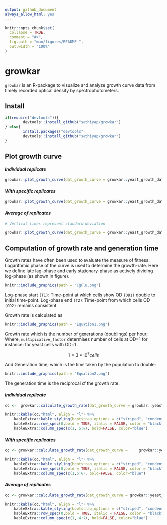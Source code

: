 ```yaml
---
output: github_document
always_allow_html: yes
---
```


```r
knitr::opts_chunk$set(
  collapse = TRUE,
  comment = "#>",
  fig.path = "man/figures/README-",
  out.width = "100%"
)
```

# growkar

<!-- <!-- badges: start --> 
<!-- [![Lifecycle: experimental](https://img.shields.io/badge/lifecycle-experimental-orange.svg)](https://www.tidyverse.org/lifecycle/#experimental) -->
<!-- [![platform](https://img.shields.io/badge/R-%3E%20v3.5.1-brightgreen)](https://shields.io/category/platform-support) -->
<!-- <!-- badges: end --> 

`growkar` is an R-package to visualize and analyze growth curve data from timely 
recorded optical density by spectrophotometers.

## Install

```r
if(require("devtools")){
        devtools::install_github("sethiyap/growkar")
} else{
        install.packages("devtools")
        devtools::install_github("sethiyap/growkar")
}
```

## Plot growth curve

#### *Individual replicate*
```r
growkar::plot_growth_curve(dat_growth_curve = growkar::yeast_growth_data)
```

#### *With specific replicates*
```r
growkar::plot_growth_curve(dat_growth_curve = growkar::yeast_growth_data, average_replicates = FALSE, select_replicates = c("R1", "R2"))
```

#### *Average of replicates*
```r
# Vertical lines represent standard deviation

growkar::plot_growth_curve(dat_growth_curve = growkar::yeast_growth_data, average_replicates = TRUE)

```

## Computation of growth rate and generation time

Growth rates have often been used to evaluate the measure of fitness. Logarithmic phase of the curve is used to determine the growth-rate. Here we define late lag-phase and early stationary-phase as actively dividing log-phase  (as shown in figure). 

```r
knitr::include_graphics(path = "CgFlu.png")
```

Log-phase start `(T1)`: Time-point at which cells show OD `(OD1)` double to initial time-point.
Log-phase end `(T2)`: Time-point from which cells OD `(OD2)` remains consistent.

Growth rate is calculated as

```r
knitr::include_graphics(path = "Equation1.png")
```

Growth rate which is the number of generations (doublings) per hour;
Where, `multipicative_factor` determines number of cells at OD=1
    for instance: for yeast cells with OD=1
    
$$
  {1 = 3*10^7 cells}
$$ 

And Generation time; which is the time taken by the population to double:

```r
knitr::include_graphics(path = "Equation2.png")
```

The generation time is the reciprocal of the growth rate.


#### *Individual replicate*
```r

cc <-  growkar::calculate_growth_rate(dat_growth_curve = growkar::yeast_growth_data)

knitr::kable(cc,"html", align = "l") %>%
    kableExtra::kable_styling(bootstrap_options = c("striped", "condensed", "responsive"), full_width = F,font_size =14,  stripe_color = "aquamarine3") %>%
    kableExtra::row_spec(0,bold = TRUE, italic = FALSE, color = "black") %>%
    kableExtra::column_spec(c(1, 5:6), bold=FALSE, color="blue")
```

#### *With specific replicates*
```r

cc <- growkar::calculate_growth_rate(dat_growth_curve =     growkar::yeast_growth_data, average_replicates = FALSE, select_replicates = c("R1", "R2"))

knitr::kable(cc,"html", align = "l") %>%
    kableExtra::kable_styling(bootstrap_options = c("striped", "condensed", "responsive"), full_width = F,font_size =14,  stripe_color = "aquamarine3") %>%
    kableExtra::row_spec(0,bold = TRUE, italic = FALSE, color = "black") %>%
    kableExtra::column_spec(c(1,5:6), bold=FALSE, color="blue")
```

#### *Average of replicates*
```r

cc <- growkar::calculate_growth_rate(dat_growth_curve = growkar::yeast_growth_data, average_replicates = TRUE)

knitr::kable(cc,"html", align = "l") %>%
    kableExtra::kable_styling(bootstrap_options = c("striped", "condensed", "responsive"), full_width = F,font_size =14,  stripe_color = "aquamarine3") %>%
    kableExtra::row_spec(0,bold = TRUE, italic = FALSE, color = "black") %>%
    kableExtra::column_spec(c(1, 4:5), bold=FALSE, color="blue")
```


